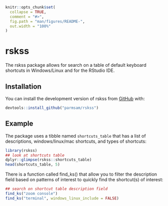 <!-- README.md is generated from README.Rmd. Please edit that file -->

```r
knitr::opts_chunk$set(
  collapse = TRUE,
  comment = "#>",
  fig.path = "man/figures/README-",
  out.width = "100%"
)
```

# rskss

<!-- badges: start -->
<!-- badges: end -->

The rskss package allows for search on a table of default keyboard shortcuts in Windows/Linux and for the RStudio IDE.

## Installation

You can install the development version of rskss from [GitHub](https://github.com/) with:

``` r
devtools::install_github("parmsam/rskss")
```
## Example

The package uses a tibble named `shortcuts_table` that has a list of descriptions, windows/linux/mac shortcuts, and types of shortcuts:

```r
library(rskss)
## look at shortcuts table
dplyr::glimpse(rskss::shortcuts_table)
head(shortcuts_table, 5)

```

There is a function called find_ks() that allow you to filter the description field based on patterns of interest to quickly find the shortcut(s) of interest:
```r
## search on shortcut table description field
find_ks("zoom console")
find_ks("terminal", windows_linux_include = FALSE)
```


